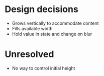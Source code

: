 
# Design decisions
* Grows vertically to accommodate content
* Fills available width
* Hold value in state and change on blur

# Unresolved
* No way to control initial height